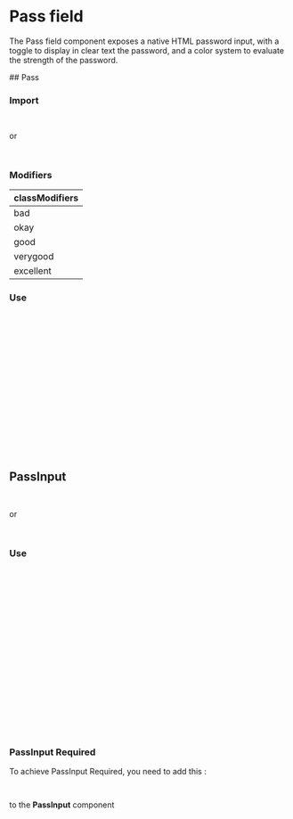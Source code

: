 
# Pass field

The Pass field component exposes a native HTML password input, with a toggle to display in clear text the password, and a color system to evaluate the strength of the password.

<Meta of={PassStories} />
## Pass

<Canvas of={PassStories.PassStory} />
<Controls of={PassStories.PassStory} />

### Import

```ts
import { Pass } from "@axa-fr/design-system/agent";
```

or

```javascript
import { Pass } from "@axa-fr/design-system/client";
```

### Modifiers

<table>
  <thead>
    <tr>
      <th>classModifiers</th>
    </tr>
  </thead>
  <tbody>
    <tr>
      <td>bad</td>
    </tr>
    <tr>
      <td>okay</td>
    </tr>
    <tr>
      <td>good</td>
    </tr>
    <tr>
      <td>verygood</td>
    </tr>
    <tr>
      <td>excellent</td>
    </tr>
  </tbody>
</table>

### Use

```typescript
const PassInput = () => (
  <form className="af-form" name="myform">
    <Pass
      id="uniqueid"
      classModifier="good"
      onChange={(e) => {
        console.log(e);
      }}
      onToggleType={() => {
        console.log('your function');
      }}
      name="password"
      type="password"
      value="your value"
    />
  </form>
);
```

## PassInput

<Canvas of={PassInputStories.PassInputStory} />
<Controls of={PassInputStories.PassInputStory} />

```typescript
import { NumberInput } from "@axa-fr/design-system/agent";
```

or

```typescript
import { NumberInput } from "@axa-fr/design-system/client";
```

### Use

```javascript
const PassInputReturn = () => (
  <form className="af-form" name="myform">
    <PassInput
      id="uniqueid"
      name="password"
      value=""
      label="Password"
      onChange={(e) => {
        console.log(e);
      }}
      onToggleType={() => console.log("onToggle")}
      helpMessage="8 characters minimum"
    >
      <Help mode={PopoverModes.click} placement={PopoverPlacements.right}>
        Choose a password
      </Help>
    </PassInput>
  </form>
);
export default PassInputReturn;
```

### PassInput Required

To achieve PassInput Required, you need to add this :

```javascript
classModifier = "required";
```

to the **PassInput** component
